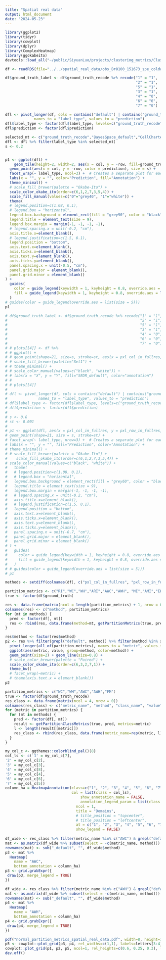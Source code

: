 ```yaml
---
title: "Spatial real data"
output: html_document
date: "2024-05-23"
---
```


```r
library(ggplot2)
library(tidyr)
library(cowplot)
library(dplyr)
library(ComplexHeatmap)
library(ggokabeito)
devtools::load_all("~/public/SiyuanLuo/projects/clustering_metrics/ClusteringMetrics")
```

```r
df <- readRDS(file="../../spatial_real_data/obs_Br8100_151673_spe_coldata.RDS")
```

```r
df$ground_truth_label <- df$ground_truth_recode %>% recode("1" = "1",
                                                           "2" = "1",
                                                           "5" = "1",
                                                           "3" = "1",
                                                           "4" = "0",
                                                           "6" = "0",
                                                           "7" = "0")

dfl <- pivot_longer(df, cols = contains("default") | contains("ground_truth_recode"), 
             names_to = "label_type", values_to = "prediction") 
dfl$label_type <- factor(dfl$label_type, levels=c("ground_truth_recode","bass_default","BayesSpace_default","CellCharter_default","DRSC_default","GraphST_default","precast_default","SEDR_default","STAGATE_default"))
dfl$prediction <- factor(dfl$prediction)

selected_mt <- c("ground_truth_recode","BayesSpace_default","CellCharter_default","GraphST_default","precast_default","SEDR_default")
dfl <- dfl %>% filter(label_type %in% selected_mt)
s <- 0.2


p1 <- ggplot(dfl) +
    geom_tile(height=2, width=2, aes(x = col, y = -row, fill=ground_truth_label)) +
  geom_point(aes(x = col, y = -row, color = prediction), size = s) +
  facet_wrap(~ label_type, ncol=3) +  # Creates a separate plot for each label_type
  labs(x = "", y = "", color="Prediction", fill="Annotation") +
  theme_minimal() +
  # scale_fill_brewer(palette = "Okabe-Ito") +
  scale_color_okabe_ito(order=c(6,1,2,7,3,5,4)) +
  scale_fill_manual(values=c("0"="grey40", "1"="white")) +
  theme(
  # legend.position=c(1.08, 0.1), 
  # legend.box = "horizontal",
  legend.box.background = element_rect(fill = "grey90", color = "black", size = 0.1),
  legend.title = element_text(size = 9),
  legend.box.margin = margin(-1, -1, -1, -1),
  # legend.spacing.x = unit(-0.2, "cm"),
  axis.title.x=element_blank(),
  # legend.justification=c(1.5, 0.1),
  legend.position = "bottom",
  axis.text.x=element_blank(),
  axis.ticks.x=element_blank(),
  axis.text.y=element_blank(),
  axis.ticks.y=element_blank(),
  panel.spacing.x = unit(-0.5, "cm"),
  panel.grid.major = element_blank(), 
  panel.grid.minor = element_blank()
) +
  guides(
    color = guide_legend(keywidth = 1, keyheight = 0.8, override.aes = list(size = 3)),  # Adjust color legend key size
    fill = guide_legend(keywidth = 1, keyheight = 0.8, override.aes = list(size = 3))    # Adjust size legend key size
  )
# guides(color = guide_legend(override.aes = list(size = 5)))
p1
```

```r
# df$ground_truth_label <- df$ground_truth_recode %>% recode("1" = "1",
#                                                            "2" = "1",
#                                                            "5" = "1",
#                                                            "3" = "1",
#                                                            "4" = "0",
#                                                            "6" = "0",
#                                                            "7" = "0")
# # plots[[4]] <- df %>%
# # ggplot() +
# # geom_point(shape=21, size=s, stroke=st, aes(x = pxl_col_in_fullres, y = pxl_row_in_fullres, fill = as.factor(SEDR_default), color = as.factor(ground_truth_label))) +
# # scale_fill_brewer(palette="Set1") +
# # theme_minimal() +
# # scale_color_manual(values=c("black", "white")) +
# # labs(x = "X", y = "Y", fill="SEDR_default", color="annotation") 
# # 
# # plots[[4]]
# 
# dfl <- pivot_longer(df, cols = contains("default") | contains("ground_truth_recode"), 
#              names_to = "label_type", values_to = "prediction") 
# dfl$label_type <- factor(dfl$label_type, levels=c("ground_truth_recode","bass_default","BayesSpace_default","CellCharter_default","DRSC_default","GraphST_default","precast_default","SEDR_default","STAGATE_default"))
# dfl$prediction <- factor(dfl$prediction)
# 
# s <- 0.8
# st <- 0.001
# 
# p1 <- ggplot(dfl, aes(x = pxl_col_in_fullres, y = pxl_row_in_fullres, fill = prediction, color = ground_truth_label)) +
# geom_point(shape=21, size = s, stroke=st) +
# facet_wrap(~ label_type, nrow=3) +  # Creates a separate plot for each label_type
# labs(x = "", y = "", fill="Prediction", color="Annotation") +
# theme_minimal() +
# # scale_fill_brewer(palette = "Okabe-Ito") +
#    scale_fill_okabe_ito(order=c(6,1,2,7,3,5,4)) +
# scale_color_manual(values=c("black", "white")) + 
#   theme(
#   # legend.position=c(1.08, 0.1), 
#   # legend.box = "horizontal",
#   legend.box.background = element_rect(fill = "grey60", color = "black", size = 0.1),
#   legend.title = element_text(size = 9),
#   legend.box.margin = margin(-1, -1, -1, -1),
#   # legend.spacing.x = unit(-0.2, "cm"),
#   axis.title.x=element_blank(),
#   # legend.justification=c(1.5, 0.1),
#   legend.position = "bottom",
#   axis.text.x=element_blank(),
#   axis.ticks.x=element_blank(),
#   axis.text.y=element_blank(),
#   axis.ticks.y=element_blank(),
#   panel.spacing.x = unit(-0.7, "cm"),
#   panel.grid.major = element_blank(), 
#   panel.grid.minor = element_blank()
# ) +
#   guides(
#     color = guide_legend(keywidth = 1, keyheight = 0.8, override.aes = list(size = 3)),  # Adjust color legend key size
#     fill = guide_legend(keywidth = 1, keyheight = 0.8, override.aes = list(size = 3))    # Adjust size legend key size
#   )
# # guides(color = guide_legend(override.aes = list(size = 5)))
# p1
```

```r
methods <- setdiff(colnames(df), c("pxl_col_in_fullres", "pxl_row_in_fullres", "label", "Row.names", "sample_id", "in_tissue", "row","col","ground_truth"))

partition_metrics <- c("RI","WC","WH","ARI","AWC","AWH", "MI","AMI","EH","EC","VM","FM", "NCR")
true <- factor(df$ground_truth)

res <- data.frame(matrix(ncol = length(partition_metrics) + 1, nrow = 0))
colnames(res) <- c("method", partition_metrics)
for (mt in methods) {
  pred <- factor(df[, mt])
  res <- rbind(res, data.frame(method=mt, getPartitionMetrics(true, pred, metrics=partition_metrics)))
}
```

```r
res$method <- factor(res$method)
p2 <- res %>% filter(grepl("default", method)) %>% filter(method %in% selected_mt) %>%
  pivot_longer(all_of(partition_metrics), names_to = "metric", values_to = "value") %>%
  ggplot(aes(metric, value, group=method, color=method)) +
  geom_point(size=2) + geom_line(size=0.8) +
  # scale_color_brewer(palette = "Paired") +
  scale_color_okabe_ito(order=c(6,3,2,7,1)) +
  theme_bw()
  # facet_wrap(~metric) +
  # theme(axis.text.x = element_blank())
p2
```

```r
partition_metrics <- c("WC","WH","AWC","AWH","FM")
true <- factor(df$ground_truth_recode)
res_class <- data.frame(matrix(ncol = 4, nrow = 0))
colnames(res_class) <- c("metric_name", "method", "class_name", "value")
for (metric in partition_metrics) {
  for (mt in methods) {
    pred <- factor(df[, mt])
    result <- getPartitionClassMetrics(true, pred, metrics=metric)
    l <- length(result[[metric]])
    res_class <- rbind(res_class, data.frame(metric_name=rep(metric, l), method=rep(mt,l), class_name = names(result[[metric]]), value = unlist(result[[metric]])))
  }
}
```

```r
my_col_c <- ggthemes::colorblind_pal()(8)
col_ls <- c('1' = my_col_c[7],
'2' = my_col_c[2],
'3' = my_col_c[3],
'4' = my_col_c[8],
'5' = my_col_c[4],
'6' = my_col_c[6],
'7' = my_col_c[5])
column_ha = HeatmapAnnotation(class=c("1", "2", "3", "4", "5", "6", "7"),
                              col = list(class = col_ls),  
                                  show_annotation_name = FALSE,
                                  annotation_legend_param = list(class = list(
                                ncol = 1, 
                                title = "Domains", 
                                # title_position = "topcenter",
                                # title_position = "leftcenter",
                                at = c("1", "2", "3", "4", "5", "6", "7"))),
                                show_legend = FALSE)
  
df_wide <- res_class %>% filter(metric_name %in% c("AWC") & grepl("default", method)) %>% filter(method %in% selected_mt) %>% pivot_wider(names_from = class_name, values_from = value)
mat <- as.matrix(df_wide %>% subset(select = -c(metric_name, method)))
rownames(mat) <- sub("_default", "", df_wide$method)
p3 <- mat %>%
  Heatmap(
    name = "AWC",
    bottom_annotation = column_ha)
p3 <- grid.grabExpr({
 draw(p3, merge_legend = TRUE)
})

df_wide <- res_class %>% filter(metric_name %in% c("AWH") & grepl("default", method)) %>% filter(method %in% selected_mt) %>% pivot_wider(names_from = class_name, values_from = value)
mat <- as.matrix(df_wide %>% subset(select = -c(metric_name, method)))
rownames(mat) <- sub("_default", "", df_wide$method)
p4 <- mat %>%
  Heatmap(
    name = "AWH",
    bottom_annotation = column_ha)
p4 <- grid.grabExpr({
 draw(p4, merge_legend = TRUE)
})
```

```r
pdf("normal_partition_metrics_spatial_real_data.pdf", width=8, height=10)
p5 <- cowplot::plot_grid(p3, p4, rel_widths=c(1,1), labels=letters[3:4], scale=c(1, 1))
cowplot::plot_grid(p1, p2, p5, ncol=1, rel_heights=c(0.6, 0.25, 0.3), labels=c("a","b", ""))
dev.off()
```


